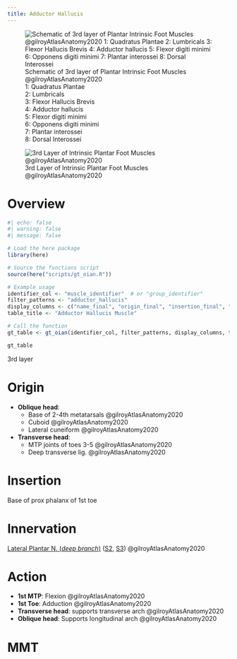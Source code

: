 ```yaml
---
title: Adductor Hallucis
---
```


:::{layout-ncol="3"}
![Schematic of 3rd layer of Plantar Intrinsic Foot Muscles @gilroyAtlasAnatomy2020 </br> 1: Quadratus Plantae </br> 2: Lumbricals </br> 3: Flexor Hallucis Brevis </br> 4: Adductor hallucis </br> 5: Flexor digiti minimi </br> 6: Opponens digiti minimi </br> 7: Plantar interossei </br> 8: Dorsal Interossei](/The Archive/Anatomy/Skeletal Muscles/Lower limb muscles/Ankle and Foot/Intrinsic Dorsal Foot Muscles/images/gilroyatlas fig33.21b schematic intrinsic 3rd layer foot muscles.png)

![3rd Layer of Intrinsic Plantar Foot Muscles @gilroyAtlasAnatomy2020](/The Archive/Anatomy/Skeletal Muscles/Lower limb muscles/Ankle and Foot/Intrinsic Dorsal Foot Muscles/images/gilroyatlas fig33.22b intrinsic 3rd layer foot muscles.png)
:::

# Overview

```r
#| echo: false
#| warning: false
#| message: false

# Load the here package
library(here)

# Source the functions script
source(here("scripts/gt_oian.R"))

# Example usage
identifier_col <- "muscle_identifier"  # or "group_identifier"
filter_patterns <- "adductor_hallucis"
display_columns <- c("name_final", "origin_final", "insertion_final", "innervation_final", "action_final")
table_title <- "Adductor Hallucis Muscle"

# Call the function
gt_table <- gt_oian(identifier_col, filter_patterns, display_columns, table_title)

gt_table
```

3rd layer

# Origin {#origin}

- **Oblique head**: 
    - Base of 2-4th metatarsals @gilroyAtlasAnatomy2020
    - Cuboid @gilroyAtlasAnatomy2020
    - Lateral cuneiform @gilroyAtlasAnatomy2020
- **Transverse head**: 
    - MTP joints of toes 3-5 @gilroyAtlasAnatomy2020
    - Deep transverse lig. @gilroyAtlasAnatomy2020


# Insertion {#insertion}

Base of prox phalanx of 1st toe

# Innervation {#innervation}

[Lateral Plantar N. (*deep branch*)]({{< var ref-lateral-plantar-nerve.path >}}) ([S2]({{< var ref-nerve-root.s2 >}}), [S3]({{< var ref-nerve-root.s3 >}})) @gilroyAtlasAnatomy2020

# Action {#action}

- **1st MTP**: Flexion @gilroyAtlasAnatomy2020
- **1st Toe**: Adduction @gilroyAtlasAnatomy2020
- **Transverse head**: supports transverse arch @gilroyAtlasAnatomy2020
- **Oblique head**: Supports longitudinal arch @gilroyAtlasAnatomy2020



# MMT 

